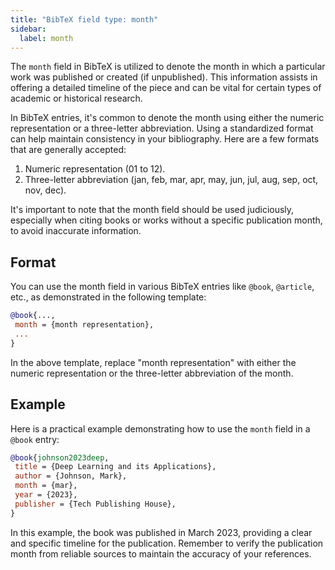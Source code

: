 ```yaml
---
title: "BibTeX field type: month"
sidebar:
  label: month
---
```



The `month` field in BibTeX is utilized to denote the month in which a particular work was published or created (if unpublished). This information assists in offering a detailed timeline of the piece and can be vital for certain types of academic or historical research.

<CiteDrive />

In BibTeX entries, it's common to denote the month using either the numeric representation or a three-letter abbreviation. Using a standardized format can help maintain consistency in your bibliography. Here are a few formats that are generally accepted:

1. Numeric representation (01 to 12).
2. Three-letter abbreviation (jan, feb, mar, apr, may, jun, jul, aug, sep, oct, nov, dec).

It's important to note that the month field should be used judiciously, especially when citing books or works without a specific publication month, to avoid inaccurate information.

## Format

You can use the month field in various BibTeX entries like `@book`, `@article`, etc., as demonstrated in the following template:

```bibtex
@book{...,
 month = {month representation},
 ... 
}
```

In the above template, replace "month representation" with either the numeric representation or the three-letter abbreviation of the month.

## Example

Here is a practical example demonstrating how to use the `month` field in a `@book` entry:

```bibtex
@book{johnson2023deep,
 title = {Deep Learning and its Applications},
 author = {Johnson, Mark},
 month = {mar},
 year = {2023},
 publisher = {Tech Publishing House},
}

```

In this example, the book was published in March 2023, providing a clear and specific timeline for the publication. Remember to verify the publication month from reliable sources to maintain the accuracy of your references.